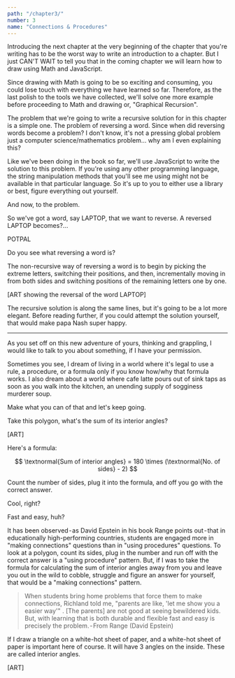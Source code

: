 ```yaml
---
path: "/chapter3/"
number: 3
name: "Connections & Procedures"
---
```


Introducing the next chapter at the very beginning of the chapter that you're writing has to be the worst way to write an introduction to a chapter. But I just CAN'T WAIT to tell you that in the coming chapter we will learn how to draw using Math and JavaScript.

Since drawing with Math is going to be so exciting and consuming, you could lose touch with everything we have learned so far. Therefore, as the last polish to the tools we have collected, we'll solve one more example before proceeding to Math and drawing or, "Graphical Recursion".

The problem that we're going to write a recursive solution for in this chapter is a simple one. The problem of reversing a word. Since when did reversing words become a problem? I don't know, it's not a pressing global problem just a computer science/mathematics problem… why am I even explaining this?

Like we've been doing in the book so far, we'll use JavaScript to write the solution to this problem. If you're using any other programming language, the string manipulation methods that you'll see me using might not be available in that particular language. So it's up to you to either use a library or best, figure everything out yourself.

And now, to the problem.

So we've got a word, say LAPTOP, that we want to reverse. A reversed LAPTOP becomes?...

POTPAL 

Do you see what reversing a word is?

The non-recursive way of reversing a word is to begin by picking the extreme letters, switching their positions, and then, incrementally moving in from both sides and switching positions of the remaining letters one by one.

[ART showing the reversal of the word LAPTOP]

The recursive solution is along the same lines, but it's going to be a lot more elegant. Before reading further, if you could attempt the solution yourself, that would make papa Nash super happy.

---

As you set off on this new adventure of yours, thinking and grappling, I would like to talk to you about something, if I have your permission.

Sometimes you see, I dream of living in a world where it's legal to use a rule, a procedure, or a formula only if you know how/why that formula works. I also dream about a world where cafe latte pours out of sink taps as soon as you walk into the kitchen, an unending supply of sogginess murderer soup.

Make what you can of that and let's keep going.

Take this polygon, what's the sum of its interior angles?

[ART]

Here's a formula:

$$
\textnormal{Sum of interior angles} = 180 \times (\textnormal{No. of sides} - 2)
$$

Count the number of sides, plug it into the formula, and off you go with the correct answer.

Cool, right?

Fast and easy, huh?

It has been observed - as David Epstein in his book Range points out - that in educationally high-performing countries, students are engaged more in "making connections" questions than in "using procedures" questions. To look at a polygon, count its sides, plug in the number and run off with the correct answer is a "using procedure" pattern. But, if I was to take the formula for calculating the sum of interior angles away from you and leave you out in the wild to cobble, struggle and figure an answer for yourself, that would be a "making connections" pattern.

> When students bring home problems that force them to make connections, Richland told me, "parents are like, 'let me show you a easier way'" . [The parents] are not good at seeing bewildered kids. But, with learning that is both durable and flexible fast and easy is precisely the problem. - From Range (David Epstein)

If I draw a triangle on a white-hot sheet of paper, and a white-hot sheet of paper is important here of course. It will have 3 angles on the inside. These are called interior angles.

[ART]